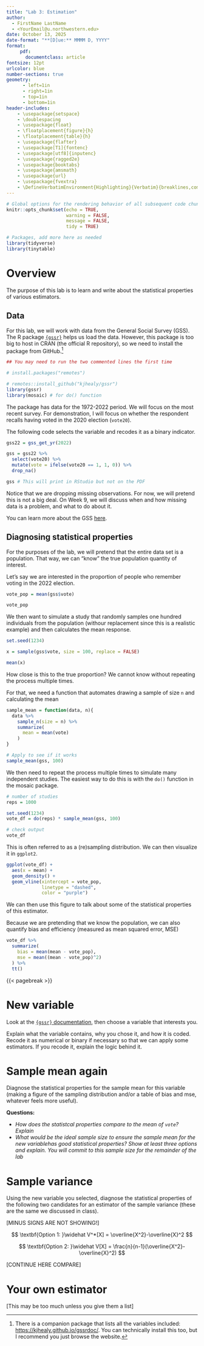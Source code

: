 ```yaml
---
title: "Lab 3: Estimation"
author: 
  - FirstName LastName
  - <YourEmail@u.northwestern.edu>
date: October 13, 2025
date-format: "**[D]ue:** MMMM D, YYYY"
format: 
     pdf:
       documentclass: article
fontsize: 12pt
urlcolor: blue
number-sections: true
geometry:
      - left=1in
      - right=1in
      - top=1in
      - bottom=1in
header-includes:
    - \usepackage{setspace}
    - \doublespacing
    - \usepackage{float}
    - \floatplacement{figure}{h}
    - \floatplacement{table}{h}
    - \usepackage{flafter}
    - \usepackage[T1]{fontenc}
    - \usepackage[utf8]{inputenc}
    - \usepackage{ragged2e}
    - \usepackage{booktabs}
    - \usepackage{amsmath}
    - \usepackage{url}
    - \usepackage{fvextra}
    - \DefineVerbatimEnvironment{Highlighting}{Verbatim}{breaklines,commandchars=\\\{\}}
---
```


```r
# Global options for the rendering behavior of all subsequent code chunks
knitr::opts_chunk$set(echo = TRUE, 
                      warning = FALSE,
                      message = FALSE,
                      tidy = TRUE)

# Packages, add more here as needed
library(tidyverse)
library(tinytable)
```

# Overview {.unnumbered}

The purpose of this lab is to learn and write about the statistical properties of various estimators.

## Data {.unnumbered}

For this lab, we will work with data from the General Social Survey (GSS). The R package [`{gssr}`](https://kjhealy.github.io/gssr/index.html) helps us load the data. However, this package is too big to host in CRAN (the official R repository), so we need to install the package from GitHub.^[There is a companion package that lists all the variables included: <https://kjhealy.github.io/gssrdoc/>. You can technically install this too, but I recommend you just browse the website.]

```r
## You may need to run the two commented lines the first time

# install.packages("remotes")

# remotes::install_github("kjhealy/gssr")
library(gssr)
library(mosaic) # for do() function
```

The package has data for the 1972-2022 period. We will focus on the most recent survey. For demonstration, I will focus on whether the respondent recalls having voted in the 2020 election (`vote20`).

The following code selects the variable and recodes it as a binary indicator.

```r
gss22 = gss_get_yr(2022)

gss = gss22 %>% 
  select(vote20) %>% 
  mutate(vote = ifelse(vote20 == 1, 1, 0)) %>% 
  drop_na()

gss # This will print in RStudio but not on the PDF
```

Notice that we are dropping missing observations. For now, we will pretend this is not a big deal. On Week 9, we will discuss when and how missing data is a problem, and what to do about it.

You can learn more about the GSS [here](https://gss.norc.org/content/dam/gss/get-documentation/pdf/codebook/GSS%202022%20Codebook.pdf).

## Diagnosing statistical properties {.unnumbered}

For the purposes of the lab, we will pretend that the entire data set is a population. That way, we can "know" the true population quantity of interest.

Let's say we are interested in the proportion of people who remember voting in the 2022 election.

```r
vote_pop = mean(gss$vote)

vote_pop
```

We then want to simulate a study that randomly samples one hundred individuals from the population (withour replacement since this is a realistic example) and then calculates the mean response.

```r
set.seed(1234)

x = sample(gss$vote, size = 100, replace = FALSE)

mean(x)
```

How close is this to the true proportion? We cannot know without repeating the process multiple times.

For that, we need a function that automates drawing a sample of size `n` and calculating the mean

```r
sample_mean = function(data, n){
  data %>% 
    sample_n(size = n) %>% 
    summarize(
      mean = mean(vote)
    )
}

# Apply to see if it works
sample_mean(gss, 100)
```

We then need to repeat the process multiple times to simulate many independent studies. The easiest way to do this is with the `do()` function in the mosaic package.

```r
# number of studies
reps = 1000

set.seed(1234)
vote_df = do(reps) * sample_mean(gss, 100)

# check output
vote_df
```

This is often referred to as a (re)sampling distribution. We can then visualize it in `ggplot2`. 

```r
ggplot(vote_df) +
  aes(x = mean) +
  geom_density() +
  geom_vline(xintercept = vote_pop,
             linetype = "dashed",
             color = "purple")
```

We can then use this figure to talk about some of the statistical properties of this estimator. 

Because we are pretending that we know the population, we can also quantify bias and efficiency (measured as mean squared error, MSE)

```r
vote_df %>% 
  summarize(
    bias = mean(mean - vote_pop),
    mse = mean((mean - vote_pop)^2)
  ) %>% 
  tt()
```


{{< pagebreak >}}

# New variable

Look at the [`{gssr}` documentation](https://kjhealy.github.io/gssrdoc/reference/index.html), then choose a variable that interests you.

Explain what the variable contains, why you chose it, and how it is coded. Recode it as numerical or binary if necessary so that we can apply some estimators. If you recode it, explain the logic behind it.

# Sample mean again

Diagnose the statistical properties for the sample mean for this variable (making a figure of the sampling distribution and/or a table of bias and mse, whatever feels more useful).


**Questions:**

- *How does the statistcal properties compare to the mean of `vote`? Explain*
- *What would be the ideal sample size to ensure the sample mean for the new variablehas good statistical properties? Show at least three options and explain. You will commit to this sample size for the remainder of the lab*

# Sample variance

Using the new variable you selected, diagnose the statistical properties of the following two candidates for an estimator of the sample variance (these are the same we discussed in class).

[MINUS SIGNS ARE NOT SHOWING!]

$$
\textbf{Option 1: }\widehat V^*[X] = \overline{X^2}-\overline{X}^2
$$

$$
\textbf{Option 2: }\widehat V[X] = \frac{n}{n-1}(\overline{X^2}-\overline{X}^2)
$$

[CONTINUE HERE COMPARE]

# Your own estimator

[This may be too much unless you give them a list]